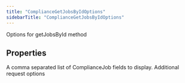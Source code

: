 ```yaml
---
title: "ComplianceGetJobsByIdOptions"
sidebarTitle: "ComplianceGetJobsByIdOptions"
---
```


Options for getJobsById method

## Properties

<ParamField name="complianceJobfields" type="string[]">
A comma separated list of ComplianceJob fields to display.

</ParamField>

<ParamField name="requestOptions" type="RequestOptions">
Additional request options

</ParamField>
